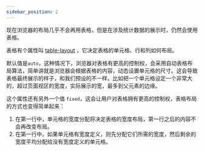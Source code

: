 ```yaml
---
sidebar_position: 2
---
```


现在浏览器的布局几乎不会再用表格，但是在涉及统计数据的展示时，仍然会使用表格。

表格有个属性叫 [table-layout](https://developer.mozilla.org/en-US/docs/Web/CSS/table-layout) ，它决定表格的单元格、行和列如何布局。

默认值是`auto`，这种情况下，浏览器对表格有更高的控制权，会采用自动表格布局算法，简单讲就是浏览器会根据表格的内容，动态设置单元格的尺寸。这会导致表格最终展示的样子，和我们预设的不一样。比如把一个单元格设定一个非常大的，超过页面视区的宽度，实际展示的宽，最多到父元素的边缘。

这个属性还有另外一个值 `fixed`，这会让用户对表格拥有更高的控制权，表格布局的方式也变得简单起来：

1. 在第一行中，单元格的宽度分配将决定表格的宽度布局，第一行之后的内容不会再改变布局。
2. 在第一行中，如果单元格有宽度定义，则先分配它们所需的宽度，然后剩余的宽度平均分配给没有宽度定义的单元格。
